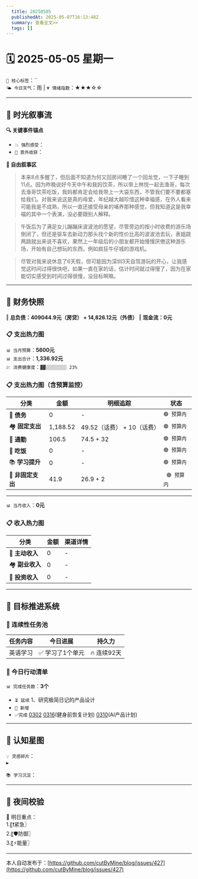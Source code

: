 ```yaml
---
  title: 20250505
  publishedAt: 2025-05-07T16:13:48Z
  summary: 查看全文>>
  tags: []
---
```


# 🗓️ 2025-05-05 星期一  
`🔑 核心标签`：``  
`🌤️ 今日天气`：雨 | `💗 情绪指数`：★★★☆☆   

---


## 🌊 **时光叙事流**
**🔍 关键事件锚点**  
- `💥 强烈感受`：                  
- `🎉 意外收获`：         

**📖 自由叙事区**  
> 本来8点多醒了，但后面不知道为何又回房间睡了一个回龙觉，一下子睡到11点。因为昨晚说好今天中午和我妈饮茶，所以带上林悦一起去渔哥，每次去渔哥饮茶吃饭，我妈都肯定会给我带上一大袋东西，不管我们要不要都塞给我们。对我来说这是真的母爱，年纪越大越珍惜这种幸福感，在外人看来可能我是不成熟，所以一直还接受母亲的哺养那种感觉，但我知道这是我幸福的其中一个表演，没必要跟别人解释。

> 午饭后为了满足女儿蹦蹦床波波池的愿望，尽管旁边的按小时收费的游乐场倒闭了，但还是驱车去新动力那头找个新的性价比高的波波池去玩，表姐跳两跳就出来说不喜欢，果然上一年级后的小朋友都开始慢慢厌倦这种游乐场，开始有自己想玩的东西，例如疯狂牛仔城的游戏机。

> 尽管对我来说休息了6天假，但可能因为深圳3天自驾游玩的开心，让我感觉这时间过得很快吧，如果一直在家的话，估计时间就过得慢了，因为在家能切实感受到时间过得很慢，没目标啊嘛。

---

## 💸 **财务快照**
‖ **总负债：409044.9元（房贷） + 14,826.12元（外债）**
‖ **现金流：0元**

### 📋 支出热力图

`📊 当月预算`：**5600元**  
`📊 支出合计`：**1,336.92元**  
`💹 消费健康度`：`▓▓░░░░░░░░ 23%`  
### 📋 支出热力图（含预算监控）
| 分类         | 金额    | 明细追踪                  | 状态           |
|--------------|---------|---------------------------|----------------|
| 🏦 **债务**    | 0   | -    | `🟢 预算内`   |
| 🏘️ **固定支出** | 1,188.52     |  49.52（话费） + 10（话费）  | `🟢 预算内`     |
| 🚌 **通勤**     | 106.5     | 74.5 + 32      | `🟢 预算内`     |
| 🍜 **吃饭**     |  0   | -  | `🟢 预算内`   |
| 📚 **学习提升** | 0      | -       | `🟢 预算内`     |
| 🎲 **非固定支出** | 41.9     | 26.9 + 2   | ` 🟢 预算内`  |
---

`📊 当月收入`：**0元**  

### 📋 收入热力图
| 分类         | 金额    | 渠道详情             |
|--------------|---------|-------------------------|
| 🏦 **主动收入**  | 0                | -        |
| 🏘️ **副业收入**  | 0                | -        |
| 🚌 **投资收入**  | 0                | -        |



---

## 🎯 **目标推进系统**

### 🔄 连续性任务池
| 任务内容                | 今日进展          | 持久力     |
|-------------------------|-------------------|------------|
| 英语学习         | ✅ 学习了1个单元 | 🔥 连续92天  |



### 📌 今日行动清单

`📊 完成任务数`：**3个**  
- `⏳ 延续` 1、研究极简日记的产品设计             
- `🚩 新增`   
- `✅完成` [0302](note://WEB9685e40ae7a6464db1196641a1ffd0ee)   [0316](note://WEBc1fcc89ec3e741538b703e8017b38c9f)(健身前恢复计划)  [0310](note://WEBfc89f9187c014fbe9fab88e2d09b4bde)(AI产品计划)


---

## 🌌 **认知星图**
`💡 灵感碎片`：  
▸ 


`📚 学习沉淀`：  
>    

---

## 🌃 夜间校验

🚀 明日重点：  
1.〖❗紧急〗  
2.〖🛡️防御〗  
3.〖⚡能量〗

---
本人自动发布于：[https://github.com/cutByMine/blog/issues/427](https://github.com/cutByMine/blog/issues/427)
